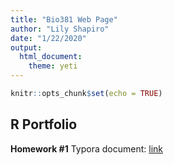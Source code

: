 ```yaml
---
title: "Bio381 Web Page"
author: "Lily Shapiro"
date: "1/22/2020"
output: 
  html_document: 
    theme: yeti
---
```


```r
knitr::opts_chunk$set(echo = TRUE)
```

## R Portfolio 

**Homework #1**
Typora document:
[link](Practice.html)




